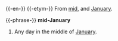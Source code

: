 {{-en-}}
{{-etym-}}
From [[mid]], and [[January]].

{{-phrase-}}
'''mid-January'''
# Any day in the middle of [[January]].